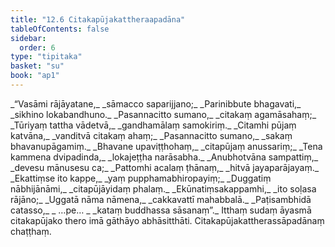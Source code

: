 ```yaml
---
title: "12.6 Citakapūjakattheraapadāna"
tableOfContents: false
sidebar:
  order: 6
type: "tipitaka"
basket: "su"
book: "ap1"
---
```



<DynamicBreadcrumb />

<Division number="49" book="ap1" bookNo="20" page="165">

<Paragraph number="1999" type="verses" book="ap1">
_“Vasāmi rājāyatane,_  
_sāmacco saparijjano;_  
_Parinibbute bhagavati,_  
_sikhino lokabandhuno._  

</Paragraph>

</Division>
<Division number="50" book="ap1" bookNo="20" page="165">

<Paragraph number="2000" type="verses" book="ap1">
_Pasannacitto sumano,_  
_citakaṃ agamāsahaṃ;_  
_Tūriyaṃ tattha vādetvā,_  
_gandhamālaṃ samokiriṃ._  

</Paragraph>

</Division>
<Division number="51" book="ap1" bookNo="20" page="165">

<Paragraph number="2001" type="verses" book="ap1">
_Citamhi pūjaṃ katvāna,_  
_vanditvā citakaṃ ahaṃ;_  
_Pasannacitto sumano,_  
_sakaṃ bhavanupāgamiṃ._  

</Paragraph>

</Division>
<Division number="52" book="ap1" bookNo="20" page="165">

<Paragraph number="2002" type="verses" book="ap1">
_Bhavane upaviṭṭhohaṃ,_  
_citapūjaṃ anussariṃ;_  
_Tena kammena dvipadinda,_  
_lokajeṭṭha narāsabha._  

</Paragraph>

</Division>
<Division number="53" book="ap1" bookNo="20" page="165">

<Paragraph number="2003" type="verses" book="ap1">
_Anubhotvāna sampattiṃ,_  
_devesu mānusesu ca;_  
_Pattomhi acalaṃ ṭhānaṃ,_  
_hitvā jayaparājayaṃ._  

</Paragraph>

</Division>
<Division number="54" book="ap1" bookNo="20" page="166">

<Paragraph number="2004" type="verses" book="ap1">
_Ekattiṃse ito kappe,_  
_yaṃ pupphamabhiropayiṃ;_  
_Duggatiṃ nābhijānāmi,_  
_citapūjāyidaṃ phalaṃ._  

</Paragraph>

</Division>
<Division number="55" book="ap1" bookNo="20" page="166">

<Paragraph number="2005" type="verses" book="ap1">
_Ekūnatiṃsakappamhi,_  
_ito soḷasa rājāno;_  
_Uggatā nāma nāmena,_  
_cakkavattī mahabbalā._  

</Paragraph>

</Division>
<Division number="56" book="ap1" bookNo="20" page="166">

<Paragraph number="2006" type="verses" book="ap1">
_Paṭisambhidā catasso,_  
_ …pe… _  
_kataṃ buddhassa sāsanaṃ”._  

</Paragraph>

<Paragraph number="2007" book="ap1">
Itthaṃ sudaṃ āyasmā citakapūjako thero imā gāthāyo abhāsitthāti.

</Paragraph>
</Division>

<Paragraph number="2008" type="center" book="ap1">
Citakapūjakattherassāpadānaṃ chaṭṭhaṃ.
</Paragraph>